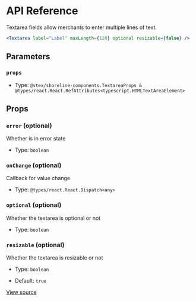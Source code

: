 # API Reference

Textarea fields allow merchants to enter multiple lines of text.

```jsx
<Textarea label="Label" maxLength={120} optional resizable={false} />
```

## Parameters

### `props`

- Type: `@vtex/shoreline-components.TextareaProps & @types/react.React.RefAttributes<typescript.HTMLTextAreaElement>`

## Props

### `error` (optional)

Whether is in error state

- Type: `boolean`

### `onChange` (optional)

Callback for value change

- Type: `@types/react.React.Dispatch<any>`

### `optional` (optional)

Whether the textarea is optional or not

- Type: `boolean`

### `resizable` (optional)

Whether the textarea is resizable or not

- Type: `boolean`

- Default: `true`

[View source](https://github.com/vtex/shoreline/blob/95eb69cd8/packages/components/src/textarea/textarea.tsx#L12)

